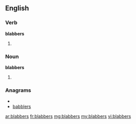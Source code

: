 ==English==

===Verb===
'''blabbers'''

# {{third-person singular of|[[blabber]]}}

===Noun===
'''blabbers'''
# {{plural of|[[blabber]]}}

===Anagrams===
* {{alphagram|abbbelrs}}
* [[babblers#English|babblers]]

[[ar:blabbers]]
[[fr:blabbers]]
[[mg:blabbers]]
[[my:blabbers]]
[[vi:blabbers]]